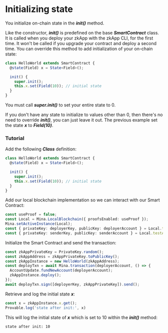 # Initializing state

You initialize on-chain state in the ***init()*** method.

Like the constructor, ***init()*** is predefined on the base ***SmartContract*** class. It is called when you deploy your zkApp with the zkApp CLI, for the first time. It won't be called if you upgrade your contract and deploy a second time. You can override this method to add initialization of your on-chain state:
```ts
class HelloWorld extends SmartContract {
  @state(Field) x = State<Field>();

  init() {
    super.init();
    this.x.set(Field(10)); // initial state
  }
}
```

You must call ***super.init()*** to set your entire state to 0.

If you don't have any state to initialize to values other than 0, then there's no need to override ***init()***, you can just leave it out. The previous example set the state ***x*** to ***Field(10)***.


### Tutorial

Add the following ***Class*** definition:
```ts
class HelloWorld extends SmartContract {
  @state(Field) x = State<Field>();

  init() {
    super.init();
    this.x.set(Field(10)); // initial state
  }
}
```

Add our local blockchain implementation so we can interact with our Smart Contract:
```ts
const useProof = false;
const Local = Mina.LocalBlockchain({ proofsEnabled: useProof });
Mina.setActiveInstance(Local);
const { privateKey: deployerKey, publicKey: deployerAccount } = Local.testAccounts[0];
const { privateKey: senderKey, publicKey: senderAccount } = Local.testAccounts[1];
```

Initialize the Smart Contract and send the transaction:
```ts
const zkAppPrivateKey = PrivateKey.random();
const zkAppAddress = zkAppPrivateKey.toPublicKey();
const zkAppInstance = new HelloWorld(zkAppAddress);
const deployTxn = await Mina.transaction(deployerAccount, () => {
  AccountUpdate.fundNewAccount(deployerAccount);
  zkAppInstance.deploy();
});
await deployTxn.sign([deployerKey, zkAppPrivateKey]).send();
```

Retrieve and log the initial state ***x***:
```ts
const x = zkAppInstance.x.get();
Provable.log('state after init:', x)
```

This will log the initial state of ***x*** which is set to 10 within the ***init()*** method:
```
state after init: 10
```
